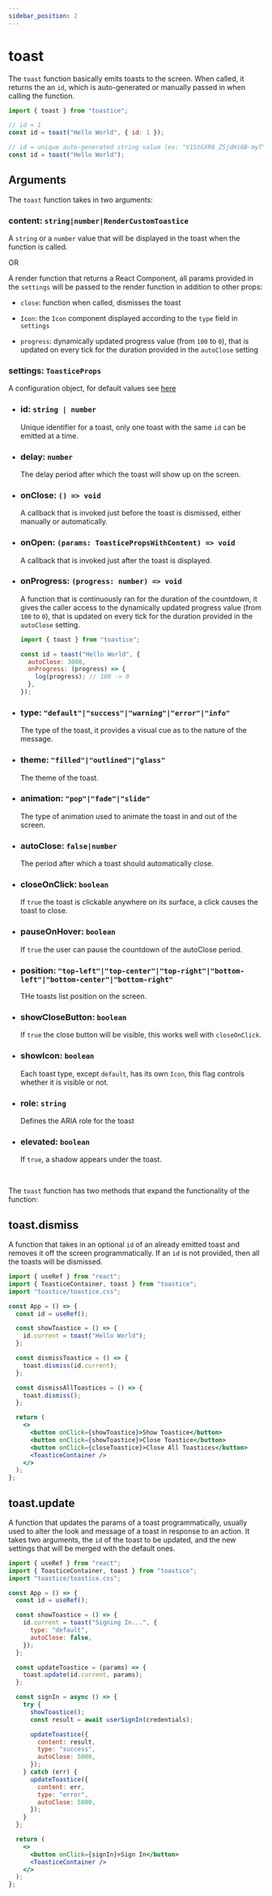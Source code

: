 ```yaml
---
sidebar_position: 2
---
```


# toast

The `toast` function basically emits toasts to the screen. When called, it returns the an `id`, which is auto-generated or manually passed in when calling the function.

```jsx
import { toast } from "toastice";

// id = 1
const id = toast("Hello World", { id: 1 });

// id = unique auto-generated string value (ex: "V1StGXR8_Z5jdHi6B-myT")
const id = toast("Hello World");
```

## Arguments

The `toast` function takes in two arguments:

### content: `string|number|RenderCustomToastice`

A `string` or a `number` value that will be displayed in the toast when the function is called.

OR

A render function that returns a React Component, all params provided in the `settings` will be passed to the render function in addition to other props:

- `close`: function when called, dismisses the toast

- `Icon`: the `Icon` component displayed according to the `type` field in `settings`

- `progress`: dynamically updated progress value (from `100` to `0`), that is updated on every tick for the duration provided in the `autoClose` setting

### settings: `ToasticeProps`

A configuration object, for default values see [here](/docs/api/overview#toast)

- ### id: `string | number`

  Unique identifier for a toast, only one toast with the same `id` can be emitted at a time.

- ### delay: `number`

  The delay period after which the toast will show up on the screen.

- ### onClose: `() => void`

  A callback that is invoked just before the toast is dismissed, either manually or automatically.

- ### onOpen: `(params: ToasticePropsWithContent) => void`

  A callback that is invoked just after the toast is displayed.

- ### onProgress: `(progress: number) => void`

  A function that is continuously ran for the duration of the countdown, it gives the caller access to the dynamically updated progress value (from `100` to `0`), that is updated on every tick for the duration provided in the `autoClose` setting.

  ```jsx
  import { toast } from "toastice";

  const id = toast("Hello World", {
    autoClose: 3000,
    onProgress: (progress) => {
      log(progress); // 100 -> 0
    },
  });
  ```

- ### type: `"default"|"success"|"warning"|"error"|"info"`

  The type of the toast, it provides a visual cue as to the nature of the message.

- ### theme: `"filled"|"outlined"|"glass"`

  The theme of the toast.

- ### animation: `"pop"|"fade"|"slide"`

  The type of animation used to animate the toast in and out of the screen.

- ### autoClose: `false|number`

  The period after which a toast should automatically close.

- ### closeOnClick: `boolean`

  If `true` the toast is clickable anywhere on its surface, a click causes the toast to close.

- ### pauseOnHover: `boolean`

  If `true` the user can pause the countdown of the autoClose period.

- ### position: `"top-left"|"top-center"|"top-right"|"bottom-left"|"bottom-center"|"bottom-right"`

  THe toasts list position on the screen.

- ### showCloseButton: `boolean`

  If `true` the close button will be visible, this works well with `closeOnClick`.

- ### showIcon: `boolean`

  Each toast type, except `default`, has its own `Icon`, this flag controls whether it is visible or not.

- ### role: `string`

  Defines the ARIA role for the toast

- ### elevated: `boolean`

  If `true`, a shadow appears under the toast.

<br />

The `toast` function has two methods that expand the functionality of the function:

## toast.dismiss

A function that takes in an optional `id` of an already emitted toast and removes it off the screen programmatically. If an `id` is not provided, then all the toasts will be dismissed.

```jsx
import { useRef } from "react";
import { ToasticeContainer, toast } from "toastice";
import "toastice/toastice.css";

const App = () => {
  const id = useRef();

  const showToastice = () => {
    id.current = toast("Hello World");
  };

  const dismissToastice = () => {
    toast.dismiss(id.current);
  };

  const dismissAllToastices = () => {
    toast.dismiss();
  };

  return (
    <>
      <button onClick={showToastice}>Show Toastice</button>
      <button onClick={showToastice}>Close Toastice</button>
      <button onClick={closeToastice}>Close All Toastices</button>
      <ToasticeContainer />
    </>
  );
};
```

## toast.update

A function that updates the params of a toast programmatically, usually used to alter the look and message of a toast in response to an action. It takes two arguments, the `id` of the toast to be updated, and the new settings that will be merged with the default ones.

```jsx
import { useRef } from "react";
import { ToasticeContainer, toast } from "toastice";
import "toastice/toastice.css";

const App = () => {
  const id = useRef();

  const showToastice = () => {
    id.current = toast("Signing In...", {
      type: "default",
      autoClose: false,
    });
  };

  const updateToastice = (params) => {
    toast.update(id.current, params);
  };

  const signIn = async () => {
    try {
      showToastice();
      const result = await userSignIn(credentials);

      updateToastice({
        content: result,
        type: "success",
        autoClose: 5000,
      });
    } catch (err) {
      updateToastice({
        content: err,
        type: "error",
        autoClose: 5000,
      });
    }
  };

  return (
    <>
      <button onClick={signIn}>Sign In</button>
      <ToasticeContainer />
    </>
  );
};
```
